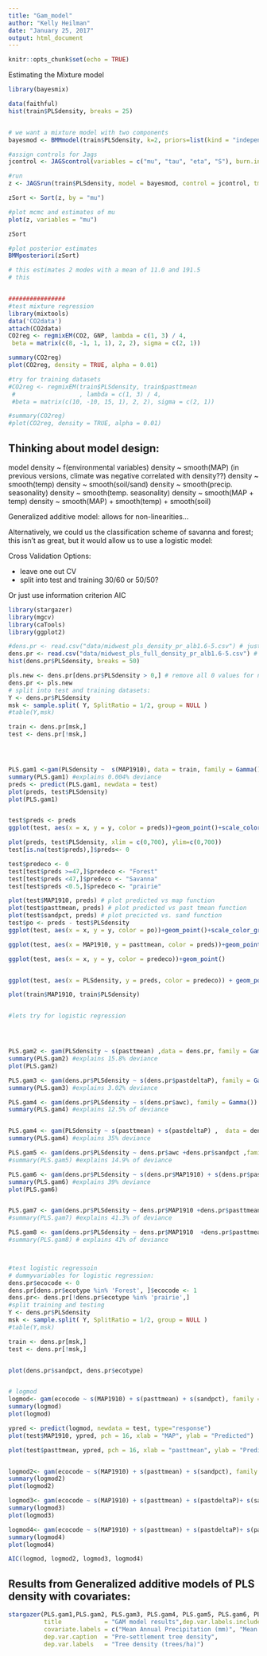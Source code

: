 ```yaml
---
title: "Gam_model"
author: "Kelly Heilman"
date: "January 25, 2017"
output: html_document
---
```


```r
knitr::opts_chunk$set(echo = TRUE)
```


Estimating the Mixture model
```r
library(bayesmix)

data(faithful)
hist(train$PLSdensity, breaks = 25)


# we want a mixture model with two components 
bayesmod <- BMMmodel(train$PLSdensity, k=2, priors=list(kind = "independence", parameter = "priorsUncertain", hierarchical = NULL)) # k=2 for two components

#assign controls for Jags
jcontrol <- JAGScontrol(variables = c("mu", "tau", "eta", "S"), burn.in = 1000, n.iter = 10000, seed = 10)

#run
z <- JAGSrun(train$PLSdensity, model = bayesmod, control = jcontrol, tmp = FALSE, cleanup = TRUE)

zSort <- Sort(z, by = "mu")

#plot mcmc and estimates of mu
plot(z, variables = "mu")

zSort

#plot posterior estimates
BMMposteriori(zSort)

# this estimates 2 modes with a mean of 11.0 and 191.5
# this 


################
#test mixture regression
library(mixtools)
data('CO2data')
attach(CO2data)
CO2reg <- regmixEM(CO2, GNP, lambda = c(1, 3) / 4,
 beta = matrix(c(8, -1, 1, 1), 2, 2), sigma = c(2, 1))

summary(CO2reg)
plot(CO2reg, density = TRUE, alpha = 0.01)

#try for training datasets
#CO2reg <- regmixEM(train$PLSdensity, train$pasttmean
 #                  , lambda = c(1, 3) / 4,
 #beta = matrix(c(10, -10, 15, 1), 2, 2), sigma = c(2, 1))

#summary(CO2reg)
#plot(CO2reg, density = TRUE, alpha = 0.01)

```


## Thinking about model design:

model density ~ f(environmental variables)
density ~ smooth(MAP) (in previous versions, climate was negative correlated with density??)
density ~ smooth(temp)
density ~ smooth(soil/sand)
density ~ smooth(precip. seasonality)
density ~ smooth(temp. seasonality)
density ~ smooth(MAP + temp)
density ~ smooth(MAP) + smooth(temp) + smooth(soil)

Generalized additive model: allows for non-linearities...

Alternatively, we could us the classification scheme of savanna and forest; this isn't as great, but it would allow us to use a logistic model:

Cross Validation Options:

* leave one out CV
* split into test and training 30/60 or 50/50?

Or just use information criterion AIC

```r

library(stargazer)
library(mgcv)
library(caTools)
library(ggplot2)

#dens.pr <- read.csv("data/midwest_pls_density_pr_alb1.6-5.csv") # just with grid cells that have both pls & FIA
dens.pr <- read.csv("data/midwest_pls_full_density_pr_alb1.6-5.csv") # full set of PLS data
hist(dens.pr$PLSdensity, breaks = 50)

pls.new <- dens.pr[dens.pr$PLSdensity > 0,] # remove all 0 values for now
dens.pr <- pls.new 
# split into test and training datasets:
Y <- dens.pr$PLSdensity
msk <- sample.split( Y, SplitRatio = 1/2, group = NULL )
#table(Y,msk)

train <- dens.pr[msk,]
test <- dens.pr[!msk,]




PLS.gam1 <-gam(PLSdensity ~  s(MAP1910), data = train, family = Gamma())
summary(PLS.gam1) #explains 0.004% deviance
preds <- predict(PLS.gam1, newdata = test)
plot(preds, test$PLSdensity)
plot(PLS.gam1)


test$preds <- preds
ggplot(test, aes(x = x, y = y, color = preds))+geom_point()+scale_color_gradient(low = "red", high="green")

plot(preds, test$PLSdensity, xlim = c(0,700), ylim=c(0,700))
test[is.na(test$preds),]$preds<- 0 

test$predeco <- 0
test[test$preds >=47,]$predeco <- "Forest"
test[test$preds <47,]$predeco <- "Savanna"
test[test$preds <0.5,]$predeco <- "prairie"

plot(test$MAP1910, preds) # plot predicted vs map function
plot(test$pasttmean, preds) # plot predicted vs past tmean function
plot(test$sandpct, preds) # plot precicted vs. sand function
test$po <- preds - test$PLSdensity
ggplot(test, aes(x = x, y = y, color = po))+geom_point()+scale_color_gradient(low = "red", high="green")

ggplot(test, aes(x = MAP1910, y = pasttmean, color = preds))+geom_point()+scale_color_gradient(low = "red", high="green")

ggplot(test, aes(x = x, y = y, color = predeco))+geom_point()


ggplot(test, aes(x = PLSdensity, y = preds, color = predeco)) + geom_point()

plot(train$MAP1910, train$PLSdensity)


#lets try for logistic regression




PLS.gam2 <- gam(PLSdensity ~ s(pasttmean) ,data = dens.pr, family = Gamma())
summary(PLS.gam2) #explains 15.8% deviance
plot(PLS.gam2)

PLS.gam3 <- gam(dens.pr$PLSdensity ~ s(dens.pr$pastdeltaP), family = Gamma() )
summary(PLS.gam3) #explains 3.02% deviance

PLS.gam4 <- gam(dens.pr$PLSdensity ~ s(dens.pr$awc), family = Gamma())
summary(PLS.gam4) #explains 12.5% of deviance


PLS.gam4 <- gam(PLSdensity ~ s(pasttmean) + s(pastdeltaP) ,  data = dens.pr, family = Gamma())
summary(PLS.gam4) #explains 35% deviance

PLS.gam5 <- gam(dens.pr$PLSdensity ~ dens.pr$awc +dens.pr$sandpct ,family = Gamma()
#summary(PLS.gam5) #explains 14.9% of deviance

PLS.gam6 <- gam(dens.pr$PLSdensity ~ s(dens.pr$MAP1910) + s(dens.pr$pasttmean) + s(dens.pr$sandpct), family = Gamma())
summary(PLS.gam6) #explains 39% deviance
plot(PLS.gam6)


PLS.gam7 <- gam(dens.pr$PLSdensity ~ dens.pr$MAP1910 +dens.pr$pasttmean +dens.pr$awc , family = Gamma())
#summary(PLS.gam7) #explains 41.3% of deviance

PLS.gam8 <- gam(dens.pr$PLSdensity ~ dens.pr$MAP1910  +dens.pr$pasttmean +dens.pr$sandpct + dens.pr$awc, family = Gamma())
#summary(PLS.gam8) # explains 41% of deviance



#test logistic regressoin
# dummyvariables for logistic regression:
dens.pr$ecocode <- 0
dens.pr[dens.pr$ecotype %in% 'Forest', ]$ecocode <- 1
dens.pr<- dens.pr[!dens.pr$ecotype %in% 'prairie',]
#split training and testing
Y <- dens.pr$PLSdensity
msk <- sample.split( Y, SplitRatio = 1/2, group = NULL )
#table(Y,msk)

train <- dens.pr[msk,]
test <- dens.pr[!msk,]


plot(dens.pr$sandpct, dens.pr$ecotype)


# logmod 
logmod<- gam(ecocode ~ s(MAP1910) + s(pasttmean) + s(sandpct), family = binomial, data = train)
summary(logmod)
plot(logmod)

ypred <- predict(logmod, newdata = test, type="response")
plot(test$MAP1910, ypred, pch = 16, xlab = "MAP", ylab = "Predicted")

plot(test$pasttmean, ypred, pch = 16, xlab = "pasttmean", ylab = "Predicted")


logmod2<- gam(ecocode ~ s(MAP1910) + s(pasttmean) + s(sandpct), family = binomial, data = train)
summary(logmod2)
plot(logmod2)

logmod3<- gam(ecocode ~ s(MAP1910) + s(pasttmean) + s(pastdeltaP)+ s(sandpct), family = binomial, data = train)
summary(logmod3)
plot(logmod3)

logmod4<- gam(ecocode ~ s(MAP1910) + s(pasttmean) + s(pastdeltaP)+ s(pastdeltaT) + s(sandpct), family = binomial, data = train)
summary(logmod4)
plot(logmod4)

AIC(logmod, logmod2, logmod3, logmod4)


```

## Results from Generalized additive models of PLS density with covariates:

```r

stargazer(PLS.gam1,PLS.gam2, PLS.gam3, PLS.gam4, PLS.gam5, PLS.gam6, PLS.gam7, PLS.gam8, type="html",
          title            = "GAM model results",dep.var.labels.include = FALSE,
          covariate.labels = c("Mean Annual Precipitation (mm)", "Mean Temperature (DegF)", "Mean Temperature (DegF)", "AWC", "Precipitaiton seasonality","% sand"),
          dep.var.caption  = "Pre-settlement tree density",
          dep.var.labels   = "Tree density (trees/ha)")


```

